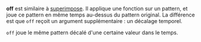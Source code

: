 '''off''' est similaire à [[superimpose]]. Il applique une fonction sur un pattern, et joue ce pattern en même temps au-dessus du pattern original. La différence est que <code>off</code> reçoit un argument supplémentaire : un décalage temporel. 

<code>off</code> joue le même pattern décalé d'une certaine valeur dans le temps.